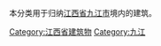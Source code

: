 {{Catnav|頁面分類|各種主題的頁面分類|按國家分類|各國建築|中国建筑|江西建筑}}
{{Catnav|頁面分類|各種主題的頁面分類|依中国各省来作的分类|江西建筑}}
{{Catnav|頁面分類|...|建築物|各國建築|中国建筑|江西建筑}}

本分类用于归纳[[江西省|江西省]][[九江市|九江市]]境内的建筑。

[[Category:江西省建筑物|Category:江西省建筑物]]
[[Category:九江|Category:九江]]